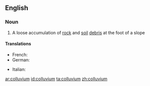 ==English==

===Noun===
{{wikipedia}}
{{en-noun|colluvia}}

#{{geology}} A loose accumulation of [[rock]] and [[soil]] [[debris]] at the foot of a slope
====Translations====
{{trans-top}}
* French: {{t|fr|colluvion|m}}
* German: {{t|de|Kolluvium}}
{{trans-mid}}
* Italian: {{t|it|colluvium}}
{{trans-bottom}}

[[ar:colluvium]]
[[id:colluvium]]
[[ta:colluvium]]
[[zh:colluvium]]